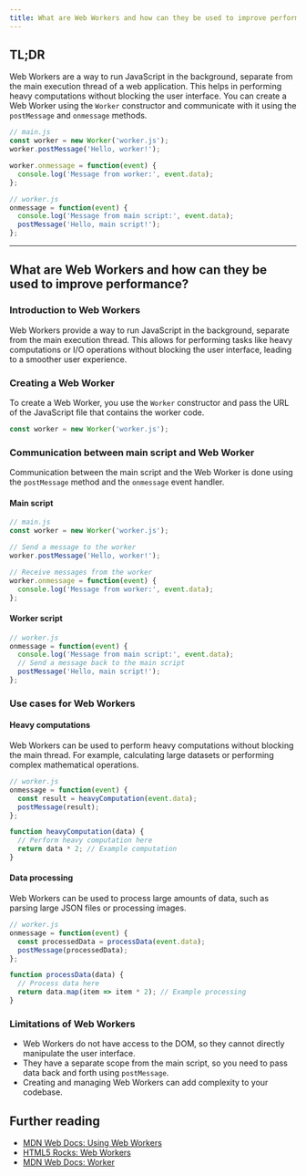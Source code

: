 ```yaml
---
title: What are Web Workers and how can they be used to improve performance?
---
```


## TL;DR

Web Workers are a way to run JavaScript in the background, separate from the main execution thread of a web application. This helps in performing heavy computations without blocking the user interface. You can create a Web Worker using the `Worker` constructor and communicate with it using the `postMessage` and `onmessage` methods.

```javascript
// main.js
const worker = new Worker('worker.js');
worker.postMessage('Hello, worker!');

worker.onmessage = function(event) {
  console.log('Message from worker:', event.data);
};

// worker.js
onmessage = function(event) {
  console.log('Message from main script:', event.data);
  postMessage('Hello, main script!');
};
```

---

## What are Web Workers and how can they be used to improve performance?

### Introduction to Web Workers

Web Workers provide a way to run JavaScript in the background, separate from the main execution thread. This allows for performing tasks like heavy computations or I/O operations without blocking the user interface, leading to a smoother user experience.

### Creating a Web Worker

To create a Web Worker, you use the `Worker` constructor and pass the URL of the JavaScript file that contains the worker code.

```javascript
const worker = new Worker('worker.js');
```

### Communication between main script and Web Worker

Communication between the main script and the Web Worker is done using the `postMessage` method and the `onmessage` event handler.

#### Main script

```javascript
// main.js
const worker = new Worker('worker.js');

// Send a message to the worker
worker.postMessage('Hello, worker!');

// Receive messages from the worker
worker.onmessage = function(event) {
  console.log('Message from worker:', event.data);
};
```

#### Worker script

```javascript
// worker.js
onmessage = function(event) {
  console.log('Message from main script:', event.data);
  // Send a message back to the main script
  postMessage('Hello, main script!');
};
```

### Use cases for Web Workers

#### Heavy computations

Web Workers can be used to perform heavy computations without blocking the main thread. For example, calculating large datasets or performing complex mathematical operations.

```javascript
// worker.js
onmessage = function(event) {
  const result = heavyComputation(event.data);
  postMessage(result);
};

function heavyComputation(data) {
  // Perform heavy computation here
  return data * 2; // Example computation
}
```

#### Data processing

Web Workers can be used to process large amounts of data, such as parsing large JSON files or processing images.

```javascript
// worker.js
onmessage = function(event) {
  const processedData = processData(event.data);
  postMessage(processedData);
};

function processData(data) {
  // Process data here
  return data.map(item => item * 2); // Example processing
}
```

### Limitations of Web Workers

- Web Workers do not have access to the DOM, so they cannot directly manipulate the user interface.
- They have a separate scope from the main script, so you need to pass data back and forth using `postMessage`.
- Creating and managing Web Workers can add complexity to your codebase.

## Further reading

- [MDN Web Docs: Using Web Workers](https://developer.mozilla.org/en-US/docs/Web/API/Web_Workers_API/Using_web_workers)
- [HTML5 Rocks: Web Workers](https://www.html5rocks.com/en/tutorials/workers/basics/)
- [MDN Web Docs: Worker](https://developer.mozilla.org/en-US/docs/Web/API/Worker)

